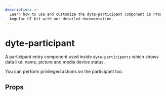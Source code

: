 ```yaml
---
description: >-
  Learn how to use and customize the dyte-participant component in ProductDB's
  Angular UI Kit with our detailed documentation.
---
```


# dyte-participant

A participant entry component used inside `dyte-participants` which shows data like:
name, picture and media device status.

You can perform privileged actions on the participant too.

## Props

<PropsTable of="dyte-participant" />

<head>
  <title>Angular UI Kit dyte-participant</title>
</head>
